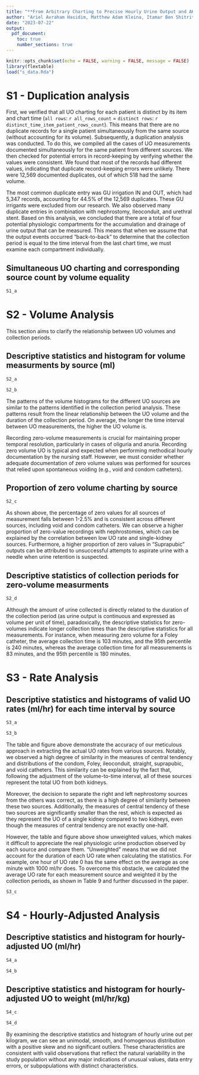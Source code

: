 ```yaml
---
title: "**From Arbitrary Charting to Precise Hourly Urine Output and AKI Analysis: A Comprehensive ICU Database Analysis**  \n     - Supplementary Materials -"
author: "Ariel Avraham Hasidim, Matthew Adam Kleina, Itamar Ben Shitrit, Lior Fuchs"
date: "2023-07-22"
output:
  pdf_document:
    toc: true
    number_sections: true
---
```


<!-- ####################################### NOTICE ########################################## -->
<!-- # 1. Running "run_results.Rmd" and  creating "s_data.Rda"  is a preliminary requirement.# -->
<!-- #    For more information and instruction see the GitHub repository.                    # -->
<!-- ######################################################################################### -->

```r
knitr::opts_chunk$set(echo = FALSE, warning = FALSE, message = FALSE)
library(flextable)
load("s_data.Rda")
```

\newpage

# S1 - Duplication analysis
First, we verified that all UO charting for each patient is distinct by its item and chart time (`all rows`: `r all_rows_count` = `distinct rows`: `r distinct_time_item_patient_rows_count`). This means that there are no duplicate records for a single patient simultaneously from the same source (without accounting for its volume). Subsequently, a duplication analysis was conducted. To do this, we compiled all the cases of UO measurements documented simultaneously for the same patient from different sources. We then checked for potential errors in record-keeping by verifying whether the values were consistent. We found that most of the records had different values, indicating that duplicate record-keeping errors were unlikely. There were 12,569 documented duplicates, out of which 518 had the same volume. 

The most common duplicate entry was GU irrigation IN and OUT, which had 5,347 records, accounting for 44.5% of the 12,569 duplicates. These GU irrigants were excluded from our research. We also observed many duplicate entries in combination with nephrostomy, Ileoconduit, and urethral stent. Based on this analysis, we concluded that there are a total of four potential physiologic compartments for the accumulation and drainage of urine output that can be measured. This means that when we assume that the output events occurred "back-to-back" to determine that the collection period is equal to the time interval from the last chart time, we must examine each compartment individually.

## Simultaneous UO charting and corresponding source count by volume equality 

```r
S1_a
```

\newpage
# S2 - Volume Analysis

This section aims to clarify the relationship between UO volumes and collection periods. 

## Descriptive statistics and histogram for volume measurments by source (ml)

```r
S2_a
```


```r
S2_b
```

The patterns of the volume histograms for the different UO sources are similar to the patterns identified in the collection period analysis. These patterns result from the linear relationship between the UO volume and the duration of the collection period. On average, the longer the time interval between UO measurements, the higher the UO volume is. 

Recording zero-volume measurements is crucial for maintaining proper temporal resolution, particularly in cases of oliguria and anuria. Recording zero volume UO is typical and expected when performing methodical hourly documentation by the nursing staff. However, we must consider whether adequate documentation of zero volume values was performed for sources that relied upon spontaneous voiding (e.g., void and condom catheters).

## Proportion of zero volume charting by source

```r
S2_c
```


As shown above, the percentage of zero values for all sources of measurement falls between 1-2.5% and is consistent across different sources, including void and condom catheters. We can observe a higher proportion of zero-value recordings with nephrostomies, which can be explained by the correlation between low UO rate and single-kidney sources. Furthermore, a higher proportion of zero values in “Suprapubic” outputs can be attributed to unsuccessful attempts to aspirate urine with a needle when urine retention is suspected.

## Descriptive statistics of collection periods for zero-volume measurments

```r
S2_d
```

Although the amount of urine collected is directly related to the duration of the collection period (as urine output is continuous and expressed as volume per unit of time), paradoxically, the descriptive statistics for zero-volumes indicate longer collection times than the descriptive statistics for all measurements. For instance, when measuring zero volume for a Foley catheter, the average collection time is 103 minutes, and the 95th percentile is 240 minutes, whereas the average collection time for all measurements is 83 minutes, and the 95th percentile is 180 minutes. 

\newpage
# S3 - Rate Analysis

## Descriptive statistics and histograms of valid UO rates (ml/hr) for each time interval by source

```r
S3_a
```

```r
S3_b
```

The table and figure above demonstrate the accuracy of our meticulous approach in extracting the actual UO rates from various sources. Notably, we observed a high degree of similarity in the measures of central tendency and distributions of the condom, Foley, ileoconduit, straight, suprapubic, and void catheters. This similarity can be explained by the fact that, following the adjustment of the volume-to-time interval, all of these sources represent the total UO from both kidneys. 

Moreover, the decision to separate the right and left nephrostomy sources from the others was correct, as there is a high degree of similarity between these two sources. Additionally, the measures of central tendency of these two sources are significantly smaller than the rest, which is expected as they represent the UO of a single kidney compared to two kidneys, even though the measures of central tendency are not exactly one-half.

However, the table and figure above show unweighted values, which makes it difficult to appreciate the real physiologic urine production observed by each source and compare them. “Unweighted” means that we did not account for the duration of each UO rate when calculating the statistics. For example, one hour of UO rate 0 has the same effect on the average as one minute with 1000 ml/hr does. To overcome this obstacle, we calculated the average UO rate for each measurement source and weighted it by the collection periods, as shown in Table 9 and further discussed in the paper.

```r
S3_c
```

\newpage
# S4 - Hourly-Adjusted Analysis

## Descriptive statistics and histogram for hourly-adjusted UO (ml/hr)

```r
S4_a
```

```r
S4_b
```

## Descriptive statistics and histogram for hourly-adjusted UO to weight (ml/hr/kg)

```r
S4_c
```

```r
S4_d
```

By examining the descriptive statistics and histogram of hourly urine out per kilogram, we can see an unimodal, smooth, and homogenous distribution with a positive skew and no significant outliers. These characteristics are consistent with valid observations that reflect the natural variability in the study population without any major indications of unusual values, data entry errors, or subpopulations with distinct characteristics.
